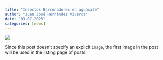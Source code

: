 ```yaml
---
title: "Insectos Barrenadores en aguacate"
author: "Juan José Hernández Viveros"
date: "03-07-2025"
categories: [news]
---
```


![](images/foto de aguacate 1.jpg)

Since this post doesn't specify an explicit `image`, the first image in the post will be used in the listing page of posts.

